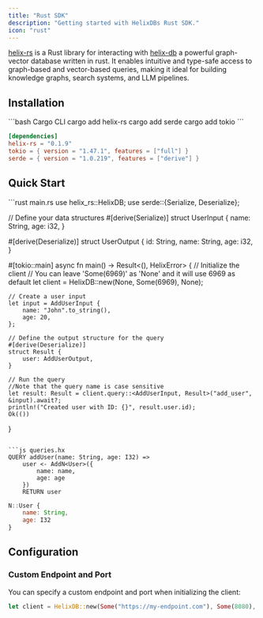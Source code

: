 ```yaml
---
title: "Rust SDK"
description: "Getting started with HelixDBs Rust SDK."
icon: "rust"
---
```


[helix-rs](https://github.com/HelixDB/helix-rs) is a Rust library for interacting with [helix-db](https://github.com/HelixDB/helix-db) a powerful graph-vector database written in rust. It enables intuitive and type-safe access to graph-based and vector-based queries, making it ideal for building knowledge graphs, search systems, and LLM pipelines.

## Installation

<CodeGroup>
```bash Cargo CLI
cargo add helix-rs
cargo add serde
cargo add tokio
```

```toml Cargo.toml
[dependencies]
helix-rs = "0.1.9"
tokio = { version = "1.47.1", features = ["full"] }
serde = { version = "1.0.219", features = ["derive"] }
```

</CodeGroup>

## Quick Start

<CodeGroup>
```rust main.rs
use helix_rs::HelixDB;
use serde::{Serialize, Deserialize};

// Define your data structures #[derive(Serialize)]
struct UserInput {
    name: String,
    age: i32,
}

#[derive(Deserialize)]
struct UserOutput {
    id: String,
    name: String,
    age: i32,
}

#[tokio::main]
async fn main() -> Result<(), HelixError> {
    // Initialize the client
    // You can leave 'Some(6969)' as 'None' and it will use 6969 as default
    let client = HelixDB::new(None, Some(6969), None); 

    // Create a user input
    let input = AddUserInput {
        name: "John".to_string(),
        age: 20,
    };

    // Define the output structure for the query
    #[derive(Deserialize)]
    struct Result {
        user: AddUserOutput,
    }

    // Run the query
    //Note that the query name is case sensitive
    let result: Result = client.query::<AddUserInput, Result>("add_user", &input).await?;
    println!("Created user with ID: {}", result.user.id);
    Ok(())

}

````

```js queries.hx
QUERY addUser(name: String, age: I32) =>
    user <- AddN<User>({
        name: name,
        age: age
    })
    RETURN user

````

```js schema.hx
N::User {
    name: String,
    age: I32
}
```

</CodeGroup>

## Configuration

### Custom Endpoint and Port

You can specify a custom endpoint and port when initializing the client:

```rust
let client = HelixDB::new(Some("https://my-endpoint.com"), Some(8080), Some("my-api-key")); // Uses port 8080
```
